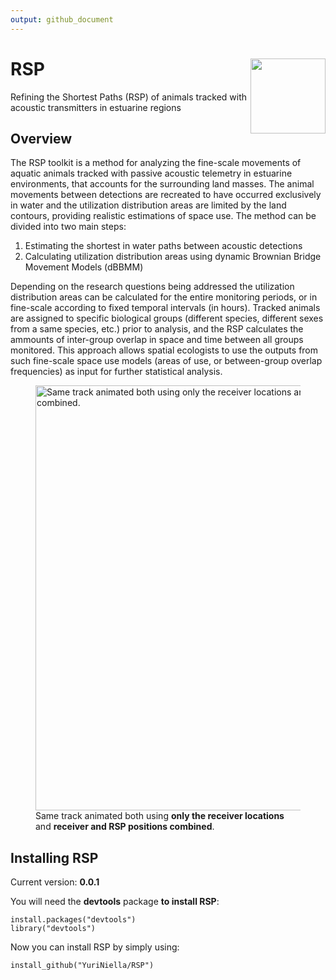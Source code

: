 ```yaml
---
output: github_document
---
```


# RSP<img src="RSP_logo.png" align="right" width="120" />

Refining the Shortest Paths (RSP) of animals tracked with acoustic transmitters in estuarine regions

## Overview

The RSP toolkit is a method for analyzing the fine-scale movements of aquatic animals tracked with passive acoustic telemetry in estuarine environments, that accounts for the surrounding land masses. The animal movements between detections are recreated to have occurred exclusively in water and the utilization distribution areas are limited by the land contours, providing realistic estimations of space use. The method can be divided into two main steps:

(1) Estimating the shortest in water paths between acoustic detections
(2) Calculating utilization distribution areas using dynamic Brownian Bridge Movement Models (dBBMM)

Depending on the research questions being addressed the utilization distribution areas can be calculated for the entire monitoring periods, or in fine-scale according to fixed temporal intervals (in hours). Tracked animals are assigned to specific biological groups (different species, different sexes from a same species, etc.) prior to analysis, and the RSP calculates the ammounts of inter-group overlap in space and time between all groups monitored. This approach allows spatial ecologists to use the outputs from such fine-scale space use models (areas of use, or between-group overlap frequencies) as input for further statistical analysis.

![Same track animated both using **only the receiver locations** and **receiver and RSP positions combined**.](animationRSP.gif){#id .class width=680}


## Installing RSP

Current version: **0.0.1**

You will need the **devtools** package **to install RSP**:

	install.packages("devtools")
	library("devtools")     

Now you can install RSP by simply using:
	
	install_github("YuriNiella/RSP")
